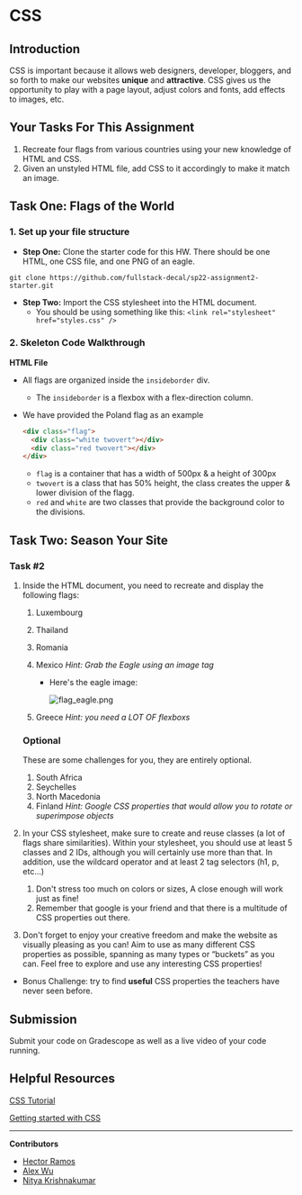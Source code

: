 # CSS

## Introduction

CSS is important because it allows web designers, developer, bloggers, and so forth to make our websites **unique** and **attractive**. CSS gives us the opportunity to play with a page layout, adjust colors and fonts, add effects to images, etc.

## Your Tasks For This Assignment

1. Recreate four flags from various countries using your new knowledge of HTML and CSS.
2. Given an unstyled HTML file, add CSS to it accordingly to make it match an image.

## Task One: Flags of the World

### 1. Set up your file structure

- **Step One:** Clone the starter code for this HW. There should be one HTML, one CSS file, and one PNG of an eagle. 

```shell
git clone https://github.com/fullstack-decal/sp22-assignment2-starter.git
```

- **Step Two:** Import the CSS stylesheet into the HTML document.
    - You should be using something like this:
    `<link rel="stylesheet" href="styles.css" />`

### 2. Skeleton Code Walkthrough

**HTML File**

- All flags are organized inside the `insideborder` div.
    - The `insideborder` is a flexbox with a flex-direction column.
- We have provided the Poland flag as an example
    
    ```html
    <div class="flag">
      <div class="white twovert"></div>
      <div class="red twovert"></div>
    </div>
    ```
    
    - `flag` is a container that has a width of 500px & a height of 300px
    - `twovert` is a class that has 50% height, the class creates the upper & lower division of the flagg.
    - `red` and `white` are two classes that provide the background color to the divisions.

## Task Two: Season Your Site

### Task #2

1. Inside the HTML document, you need to recreate and display the following flags:
    1. Luxembourg 
    2. Thailand
    3. Romania
    4. Mexico  *Hint: Grab the Eagle using an image tag*
        - Here's the eagle image:
            
            ![flag_eagle.png](../../assets/Assignment2/Assignment2-1.png)
            
    5. Greece *Hint: you need a LOT OF flexboxs*
    
    ### Optional
    
    These are some challenges for you, they are entirely optional.
    
    1. South Africa
    2. Seychelles
    3. North Macedonia
    4. Finland  *Hint: Google CSS properties that would allow you to rotate or superimpose objects*
2. In your CSS stylesheet, make sure to create and reuse classes (a lot of flags share similarities).  Within your stylesheet, you should use at least 5 classes and 2 IDs, although you will certainly use more than that. In addition, use the wildcard operator and at least 2 tag selectors (h1, p, etc…)
    1. Don't stress too much on colors or sizes, A close enough will work just as fine!
    2. Remember that google is your friend and that there is a multitude of CSS properties out there.
3. Don't forget to enjoy your creative freedom and make the website as visually pleasing as you can! Aim to use as many different CSS properties as possible, spanning as many types or “buckets” as you can. Feel free to explore and use any interesting CSS properties!
- Bonus Challenge: try to find **useful** CSS properties the teachers have never seen before.

## Submission

Submit your code on Gradescope as well as a live video of your code running.

## Helpful Resources

[CSS Tutorial](https://www.w3schools.com/css/)

[Getting started with CSS](https://developer.mozilla.org/en-US/docs/Learn/CSS/First_steps/Getting_started)

---

**Contributors**

- [Hector Ramos](https://www.linkedin.com/in/hector-ramos-/)
- [Alex Wu](https://www.linkedin.com/in/jialin-wu-658929185/)
- [Nitya Krishnakumar](https://www.linkedin.com/in/nitya-krish/)
